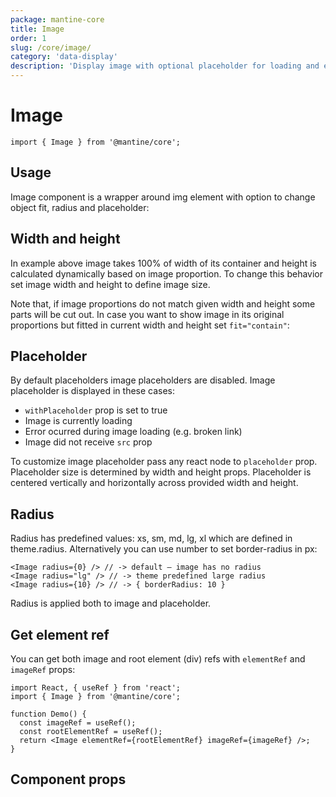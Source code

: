 ```yaml
---
package: mantine-core
title: Image
order: 1
slug: /core/image/
category: 'data-display'
description: 'Display image with optional placeholder for loading and error state'
---
```



# Image

<PageHeader
  source="mantine-core/src/Image/Image.tsx"
  docs="core/Image.mdx"
  package="@mantine/core"
/>

```tsx
import { Image } from '@mantine/core';
```

## Usage

Image component is a wrapper around img element with option to change object fit, radius and placeholder:

<ImageBaseDemo />

## Width and height

In example above image takes 100% of width of its container and height is calculated dynamically based on image proportion.
To change this behavior set image width and height to define image size.

Note that, if image proportions do not match given width and height some parts will be cut out.
In case you want to show image in its original proportions but fitted in current width and height set `fit="contain"`:

<ImageSizesDemo />

## Placeholder

By default placeholders image placeholders are disabled.
Image placeholder is displayed in these cases:

- `withPlaceholder` prop is set to true
- Image is currently loading
- Error ocurred during image loading (e.g. broken link)
- Image did not receive `src` prop

To customize image placeholder pass any react node to `placeholder` prop.
Placeholder size is determined by width and height props.
Placeholder is centered vertically and horizontally across provided width and height.

<ImagePlaceholderDemo />

## Radius

Radius has predefined values: xs, sm, md, lg, xl which are defined in <GatsbyLink to="/pages/theming/">theme.radius</GatsbyLink>.
Alternatively you can use number to set border-radius in px:

```tsx
<Image radius={0} /> // -> default – image has no radius
<Image radius="lg" /> // -> theme predefined large radius
<Image radius={10} /> // -> { borderRadius: 10 }
```

Radius is applied both to image and placeholder.

## Get element ref

You can get both image and root element (div) refs with `elementRef` and `imageRef` props:

```tsx
import React, { useRef } from 'react';
import { Image } from '@mantine/core';

function Demo() {
  const imageRef = useRef();
  const rootElementRef = useRef();
  return <Image elementRef={rootElementRef} imageRef={imageRef} />;
}
```

## Component props

<PropsTable component="Image" />
